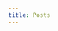 ```yaml
---
title: Posts
---
```


<LinkCard
	title="Introducing arkregex"
	description="A drop-in replacement for new RegExp() with types"
	href="/docs/blog/arkregex"
	date="October 28, 2025"
/>

<LinkCard
	title="Announcing ArkType 2.1"
	description="Optimized pattern matching from type syntax"
	href="/docs/blog/2.1"
	date="February 27, 2025"
/>

<LinkCard
	title="Announcing ArkType 2.0"
	description="100x faster validation with DX that will blow your mind"
	href="/docs/blog/2.0"
	date="January 17, 2025"
/>
